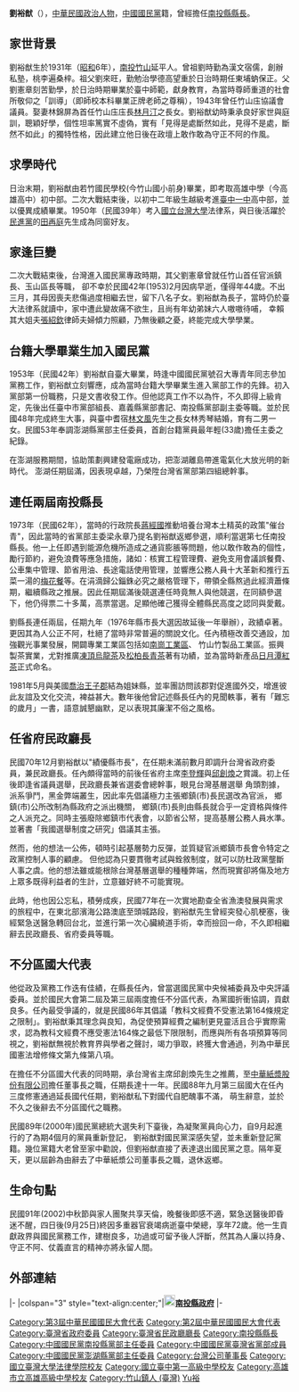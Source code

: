 {{Infobox_officeholder
| name = 劉裕猷
| image name = 劉裕猷代表.png
| width = 
| now = 中華民國（台灣）政治人士
| period =
| Sex = 男 
| Native place = 
| date of birth =1931年 
| party = {{Kmt|19px}}
| place of birth = 
| educate = 
| past = 
*[[中國國民黨|中國國民黨]][[南投縣|南投縣]]黨部主任委員
*中國國民黨[[台灣省|台灣省]]黨部總幹事
*[[File:Nantou_County_flag.svg|25px]]南投縣第7屆縣長<br><span style="color: blue;">(1973年2月1日-1977年12月20日)</span>
*[[File:Nantou_County_flag.svg|25px]]南投縣第8屆縣長<br><span style="color: blue;">(1977年12月20日-1981年12月5日)</span>
*[[台灣省政府|台灣省政府]]委員兼民政廳長<br><span style="color: blue;">(1981年-1988年)</span>
*國民大會（第二屆）代表<br><span style="color: blue;">(1992年-1996年)</span>
*國民大會（第三屆）代表<br><span style="color: blue;">(1996年-2000年)</span>
*中華紙漿股份有限公司董事長
}}
'''劉裕猷'''（{{bd|1931年|7月5日|2002年|9月25日|catIDx=L劉}}），[[中華民國|中華民國]][[政治人物|政治人物]]，[[中國國民黨|中國國民黨]]籍，曾經擔任[[南投縣縣長|南投縣縣長]]。

==家世背景==
劉裕猷生於1931年（[[昭和|昭和]]6年），[[南投縣|南投]][[竹山鎮_(臺灣)|竹山]]延平人。曾祖劉時勤為漢文宿儒，創辦私塾，桃李遍桑梓。祖父劉來旺，勤勉治學德高望重於日治時期任東埔蚋保正。父劉憲章刻苦勤學，於日治時期畢業於臺中師範，獻身教育，為當時尊師重道的社會所敬仰之「訓導」（即師校本科畢業正牌老師之尊稱），1943年曾任竹山庒協議會議員。娶妻林錦屏為首任竹山庒庒長[[林月汀|林月汀]]之長女。劉裕猷幼時秉承良好家世與庭訓，聰穎好學，個性坦率篤實不虛偽，實有「見得是處斷然如此，見得不是處，斷然不如此」的獨特性格，因此建立他日後在政壇上敢作敢為守正不阿的作風。

==求學時代== 
日治末期，劉裕猷由若竹國民學校(今竹山國小前身)畢業，即考取高雄中學（今高雄高中）初中部。二次大戰結束後，以初中二年級生越級考進[[臺中一中|臺中一中]]高中部，並以優異成績畢業。1950年（民國39年）考入[[國立台灣大學|國立台灣大學]]法律系，與日後活躍於[[民進黨|民進黨]]的[[田再庭|田再庭]]先生成為同窗好友。

==家逢巨變== 
二次大戰結束後，台灣進入國民黨專政時期，其父劉憲章曾就任竹山首任官派鎮長、玉山區長等職， 卻不幸於民國42年(1953)2月因病早逝，僅得年44歲。不出三月，其母因喪夫悲傷過度相繼去世，留下八名子女。劉裕猷為長子，當時仍於臺大法律系就讀中，家中遭此變故痛不欲生，且尚有年幼弟妹六人嗷嗷待哺， 幸賴其大姐夫[[張紹欽|張紹欽]]律師夫婦傾力照顧，乃無後顧之憂，終能完成大學學業。

==台籍大學畢業生加入國民黨== 
1953年（民國42年）劉裕猷自臺大畢業，時逢中國國民黨號召大專青年同志參加黨務工作，劉裕猷立刻響應，成為當時台籍大學畢業生進入黨部工作的先鋒。初入黨部第一份職務，只是文書收發工作。但他認真工作不以為忤，不久即得上級肯定，先後出任臺中市黨部組長、嘉義縣黨部書記、南投縣黨部副主委等職。並於民國48年完成終生大事，與臺中耆宿[[林文風|林文風]]先生之長女林秀琴結婚，育有二男一女。民國53年奉調澎湖縣黨部主任委員，首創台籍黨員最年輕(33歲)擔任主委之紀錄。

在澎湖服務期間，協助策劃興建發電廠成功，把澎湖離島帶進電氣化大放光明的新時代。 澎湖任期屆滿，因表現卓越，乃榮陞台灣省黨部第四組總幹事。

==連任兩屆南投縣長== 
1973年（民國62年），當時的行政院長[[蔣經國|蔣經國]]推動培養台灣本土精英的政策"催台青"，因此當時的省黨部主委梁永章乃提名劉裕猷返鄉參選，順利當選第七任南投縣長。他一上任即遇到能源危機所造成之通貨膨脹等問題，他以敢作敢為的個性，勵行節約，避免浪費等應急措施，諸如：核實工程管理費、避免支用會議誤餐費、公車集中管理、節省用油、長途電話使用管理，並響應公務人員十大革新和推行五菜一湯的[[梅花餐|梅花餐]]等。在涓滴歸公錙銖必究之嚴格管理下，帶領全縣熬過此經濟蕭條期，繼續縣政之推展。因此任期屆滿後競選連任時竟無人與他競選，在同額參選下，他仍得票二十多萬，高票當選。足顯他確己獲得全體縣民高度之認同與愛戴。
 
劉縣長連任兩屆，任期九年（1976年縣市長大選因故延後一年舉辦），政績卓著。更因其為人公正不阿，杜絕了當時非常普遍的關說文化。任內積極改善交通設，加強觀光事業發展，開闢專業工業區包括如[[南崗工業區|南崗工業區]]、 竹山竹製品工業區。振興製茶實業，尤對推廣[[凍頂烏龍茶|凍頂烏龍茶]]及[[松柏長青茶|松柏長青茶]]著有功績，並為當時新產品[[日月潭紅茶|日月潭紅茶]]正式命名。

1981年5月與美國[[喬治王子郡|喬治王子郡]]結為姐妹縣，並率團訪問該郡對促進國外交，增進彼此友誼及文化交流，裨益甚大。數年後他曾記述縣長任內的見聞軼事，著有「難忘的歲月」一書，語意誠懇幽默，足以表現其廉潔不俗之風格。

==任省府民政廳長== 
民國70年12月劉裕猷以"績優縣市長"，在任期未滿前數月即調升台灣省政府委員，兼民政廳長。任內頗得當時的前後任省府主席[[李登輝|李登輝]]與[[邱創煥|邱創煥]]之賞識。初上任後即逢省議員選舉，民政廳長兼省選委會總幹事，眼見台灣基層選舉 角頭割據，派系爭鬥，黑金弊端叢生，因此率先倡議極力主張鄉鎮(市)長民選改為官派， 鄉鎮(市)公所改制為縣政府之派出機關，
鄉鎮(市)長則由縣長就合乎一定資格與條件之人派充之。同時主張廢除鄉鎮市代表會，以節省公帑，提高基層公務人員水準。並著書「我國選舉制度之研究」倡議其主張。 

然而，他的想法一公佈，頓時引起基層勢力反彈，並質疑官派鄉鎮市長會令特定之政黨控制人事的顧慮。 但他認為只要貫徹考試與銓敘制度，就可以防杜政黨壟斷人事之虞。他的想法雖或能根除台灣基層選舉的種種弊端，然而現實卻將傷及地方上眾多既得利益者的生計，立意雖好終不可能實現。

此時，他也因公忘私，積勞成疾，民國77年在一次實地勘查全省漁澳發展與需求的旅程中，在東北部濱海公路澳底至頭城路段，劉裕猷先生曾經突發心肌梗塞，後經緊急送醫急轉回台北，並進行第一次心臟繞道手術，幸而撿回一命，不久即相繼辭去民政廳長、省府委員等職。

==不分區國大代表==
他從政及黨務工作迭有佳績，在縣長任內，曾當選國民黨中央候補委員及中央評議委員。並於國民大會第二屆及第三屆兩度擔任不分區代表，為黨國折衝協調，貢獻良多。任內最受爭議的，就是民國86年其倡議「教科文經費不受憲法第164條規定之限制」。劉裕猷秉其理念與良知，為促使預算經費之編制更見靈活且合乎實際需求，認為教科文經費不應受憲法164條之最低下限限制，而應與所有各項預算等同視之，劉裕猷無視於教育界與學者之聲討，竭力爭取，終獲大會通過，列為中華民國憲法增修條文第九條第八項。

在擔任不分區國大代表的同時期，承台灣省主席邱創煥先生之推薦，至[[中華紙漿股份有限公司|中華紙漿股份有限公司]]擔任董事長之職，任期長達十一年。民國88年九月第三屆國大在任內三度修憲通過延長國代任期，劉裕猷私下對國代自肥醜事不滿， 萌生辭意，並於不久之後辭去不分區國代之職務。 

民國89年(2000年)國民黨總統大選失利下臺後，為凝聚黨員向心力，自9月起進行的了為期4個月的黨員重新登記， 劉裕猷對國民黨深感失望，並未重新登記黨籍。幾位黨籍大老曾至家中勸說，但劉裕猷直接了表達退出國民黨之意。隔年夏天，更以屆齡為由辭去了中華紙漿公司董事長之職，退休返鄉。

==生命句點== 
民國91年(2002)中秋節與家人團聚共享天倫，晚餐後即感不適，緊急送醫後即昏迷不醒，四日後(9月25日)終因多重器官衰竭病逝臺中榮總，享年72歲。他一生貢獻政界與國民黨務工作，建樹良多，功過或可留予後人評斷，然其為人廉以持身、守正不阿、仗義直言的精神亦將永留人間。

==外部連結==
{{start box}}
{{s-gov|roc}}
|-
|colspan="3" style="text-align:center;"|'''[[File:Seal_of_Nantou_County.svg|20px]][[南投縣政府|南投縣政府]]'''
|-
{{s-before|[[歐樹文|歐樹文]]（代理）<br><small>正任：'''[[林洋港|林洋港]]'''</small>}}
{{s-title|[[南投縣縣長|南投縣縣長]]<br><small>第七、八屆<br>1973年2月1日－1981年12月5日}}
{{s-after|[[孟繁超|孟繁超]]（代理）<br><small>正任：'''[[吳敦義|吳敦義]]'''</small>}}
{{end box}}

{{DEFAULTSORT:Liu劉}}
[[Category:第3屆中華民國國民大會代表|Category:第3屆中華民國國民大會代表]]
[[Category:第2屆中華民國國民大會代表|Category:第2屆中華民國國民大會代表]]
[[Category:臺灣省政府委員|Category:臺灣省政府委員]]
[[Category:臺灣省民政廳廳長|Category:臺灣省民政廳廳長]]
[[Category:南投縣縣長|Category:南投縣縣長]]
[[Category:中國國民黨南投縣黨部主任委員|Category:中國國民黨南投縣黨部主任委員]]
[[Category:中國國民黨臺灣省黨部成員|Category:中國國民黨臺灣省黨部成員]]
[[Category:中國國民黨澎湖縣黨部主任委員|Category:中國國民黨澎湖縣黨部主任委員]]
[[Category:台灣公司董事長|Category:台灣公司董事長]]
[[Category:國立臺灣大學法律學院校友|Category:國立臺灣大學法律學院校友]]
[[Category:國立臺中第一高級中學校友|Category:國立臺中第一高級中學校友]]
[[Category:高雄市立高雄高級中學校友|Category:高雄市立高雄高級中學校友]]
[[Category:竹山鎮人_(臺灣)|Category:竹山鎮人 (臺灣)]]
[[Category:刘姓|Yu裕]]